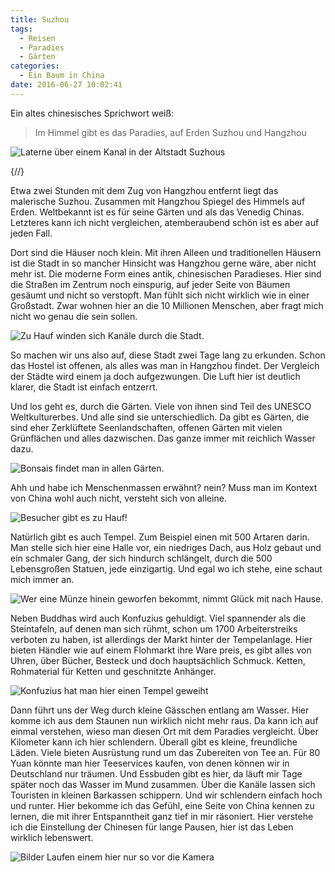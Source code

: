 ```yaml
---
title: Suzhou
tags:
  - Reisen
  - Paradies
  - Gärten
categories:
  - Ein Baum in China
date: 2016-06-27 10:02:41
---
```



Ein altes chinesisches Sprichwort weiß:

> Im Himmel gibt es das Paradies, auf Erden Suzhou und Hangzhou

![Laterne über einem Kanal in der Altstadt Suzhous](/images/china/suzhou/lanterne.JPG)

{/*<!-- more -->*/}

Etwa zwei Stunden mit dem Zug von Hangzhou entfernt liegt das malerische Suzhou. Zusammen mit Hangzhou Spiegel des Himmels auf Erden. Weltbekannt ist es für seine Gärten und als das Venedig Chinas. Letzteres kann ich nicht vergleichen, atemberaubend schön ist es aber auf jeden Fall.

Dort sind die Häuser noch klein. Mit ihren Alleen und traditionellen Häusern ist die Stadt in so mancher Hinsicht was Hangzhou gerne wäre, aber nicht mehr ist. Die moderne Form eines antik, chinesischen Paradieses. Hier sind die Straßen im Zentrum noch einspurig, auf jeder Seite von Bäumen gesäumt und nicht so verstopft. Man fühlt sich nicht wirklich wie in einer Großstadt. Zwar wohnen hier an die 10 Millionen Menschen, aber fragt mich nicht wo genau die sein sollen.

![Zu Hauf winden sich Kanäle durch die Stadt.](/images/china/suzhou/kanal.JPG)

So machen wir uns also auf, diese Stadt zwei Tage lang zu erkunden. Schon das Hostel ist offenen, als alles was man in Hangzhou findet. Der Vergleich der Städte wird einem ja doch aufgezwungen. Die Luft hier ist deutlich klarer, die Stadt ist einfach entzerrt.

Und los geht es, durch die Gärten. Viele von ihnen sind Teil des UNESCO Weltkulturerbes. Und alle sind sie unterschiedlich. Da gibt es Gärten, die sind eher Zerklüftete Seenlandschaften, offenen Gärten mit vielen Grünflächen und alles dazwischen. Das ganze immer mit reichlich Wasser dazu.

![Bonsais findet man in allen Gärten.](/images/china/suzhou/bonsai.JPG)

Ahh und habe ich Menschenmassen erwähnt? nein? Muss man im Kontext von China wohl auch nicht, versteht sich von alleine.

![Besucher gibt es zu Hauf!](/images/china/suzhou/garten.JPG)

Natürlich gibt es auch Tempel. Zum Beispiel einen mit 500 Artaren darin. Man stelle sich hier eine Halle vor, ein niedriges Dach, aus Holz gebaut und ein schmaler Gang, der sich hindurch schlängelt, durch die 500 Lebensgroßen Statuen, jede einzigartig. Und egal wo ich stehe, eine schaut mich immer an.

![Wer eine Münze hinein geworfen bekommt, nimmt Glück mit nach Hause.](/images/china/suzhou/glueck.JPG)

Neben Buddhas wird auch Konfuzius gehuldigt. Viel spannender als die Steintafeln, auf denen man sich rühmt, schon um 1700 Arbeiterstreiks verboten zu haben, ist allerdings der Markt hinter der Tempelanlage. Hier bieten Händler wie auf einem Flohmarkt ihre Ware preis, es gibt alles von Uhren, über Bücher, Besteck und doch hauptsächlich Schmuck. Ketten, Rohmaterial für Ketten und geschnitzte Anhänger.

![Konfuzius hat man hier einen Tempel geweiht](/images/china/suzhou/konfuzius.JPG)

Dann führt uns der Weg durch kleine Gässchen entlang am Wasser. Hier komme ich aus dem Staunen nun wirklich nicht mehr raus. Da kann ich auf einmal verstehen, wieso man diesen Ort mit dem Paradies vergleicht. Über Kilometer kann ich hier schlendern. Überall gibt es kleine, freundliche Läden. Viele bieten Ausrüstung rund um das Zubereiten von Tee an. Für 80 Yuan könnte man hier Teeservices kaufen, von denen können wir in Deutschland nur träumen. Und Essbuden gibt es hier, da läuft mir Tage später noch das Wasser im Mund zusammen. Über die Kanäle lassen sich Touristen in kleinen Barkassen schippern. Und wir schlendern einfach hoch und runter. Hier bekomme ich das Gefühl, eine Seite von China kennen zu lernen, die mit ihrer Entspanntheit ganz tief in mir räsoniert. Hier verstehe ich die Einstellung der Chinesen für lange Pausen, hier ist das Leben wirklich lebenswert.

![Bilder Laufen einem hier nur so vor die Kamera](/images/china/suzhou/kanal-rad.jpg)
